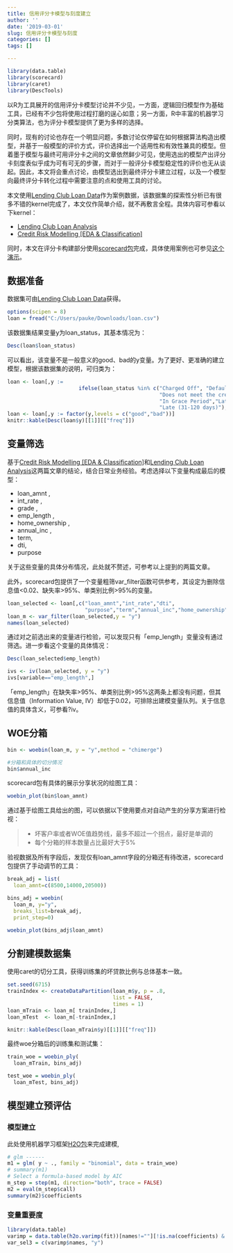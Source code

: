 ```yaml
---
title: 信用评分卡模型与刻度建立
author: ''
date: '2019-03-01'
slug: 信用评分卡模型与刻度
categories: []
tags: []

---
```



```r
library(data.table)
library(scorecard)
library(caret)
library(DescTools)
```

以R为工具展开的信用评分卡模型讨论并不少见，一方面，逻辑回归模型作为基础工具，已经有不少包将使用过程打磨的逞心如意；另一方面，R中丰富的机器学习分类算法，也为评分卡模型提供了更为多样的选择。

同时，现有的讨论也存在一个明显问题，多数讨论仅停留在如何根据算法构造出模型，并基于一般模型的评价方式，评价选择出一个适用性和有效性兼具的模型。但着墨于模型与最终可用评分卡之间的文章依然鲜少可见，使用选出的模型产出评分卡刻度表似乎成为可有可无的步骤，而对于一般评分卡模型稳定性的评价也无从谈起。因此，本文将会重点讨论，由模型选出到最终评分卡建立过程，以及一个模型向最终评分卡转化过程中需要注意的点和使用工具的讨论。

本文使用[Lending Club Loan Data](https://www.kaggle.com/wendykan/lending-club-loan-data)作为案例数据，该数据集的探索性分析已有很多不错的kernel完成了，本文仅作简单介绍，就不再敷言全程。具体内容可参看以下kernel：

* [Lending Club Loan Analysis](https://www.kaggle.com/janiobachmann/lending-club-risk-analysis-and-metrics)
* [Credit Risk Modelling [EDA & Classification]](https://www.kaggle.com/ionaskel/credit-risk-modelling-eda-classification)

同时，本文在评分卡构建部分使用[scorecard包](https://cran.r-project.org/package=scorecard)完成，具体使用案例也可参见[这个演示](http://shichen.name/slide/20171115scorecard/#1)。

## 数据准备
数据集可由[Lending Club Loan Data](https://www.kaggle.com/wendykan/lending-club-loan-data)获得。
```r
options(scipen = 8)
loan = fread("C:/Users/pauke/Downloads/loan.csv")
```

该数据集结果变量y为loan_status，其基本情况为：
```r

Desc(loan$loan_status)

```

可以看出，该变量不是一般意义的good、bad的y变量。为了更好、更准确的建立模型，根据该数据集的说明，可归类为：

```r

loan <- loan[,y := 
                       ifelse(loan_status %in% c("Charged Off", "Default", 
                                                 "Does not meet the credit policy. Status:Charged Off", 
                                                 "In Grace Period","Late (16-30 days)", 
                                                 "Late (31-120 days)"),"bad","good")]
loan <- loan[,y := factor(y,levels = c("good","bad"))]
knitr::kable(Desc(loan$y)[[1]][["freq"]])

```


## 变量筛选

基于[Credit Risk Modelling [EDA & Classification]](https://www.kaggle.com/ionaskel/credit-risk-modelling-eda-classification)和[Lending Club Loan Analysis](https://www.kaggle.com/janiobachmann/lending-club-risk-analysis-and-metrics)这两篇文章的结论，结合日常业务经验。考虑选择以下变量构成最后的模型：

* loan_amnt , 
* int_rate , 
* grade , 
* emp_length , 
* home_ownership , 
* annual_inc , 
* term,
* dti,
* purpose

关于这些变量的具体分布情况，此处就不赘述，可参考以上提到的两篇文章。

此外，scorecard包提供了一个变量粗筛var_filter函数可供参考，其设定为删除信息值<0.02、缺失率>95%、单类别比例>95%的变量。

```r
loan_selected <- loan[,c("loan_amnt","int_rate","dti",
                         "purpose","term","annual_inc","home_ownership","emp_length","grade","y")]
loan_m <- var_filter(loan_selected,y = "y")
names(loan_selected)

```

通过对之前选出来的变量进行检验，可以发现只有「emp_length」变量没有通过筛选。进一步看这个变量的具体情况：

```r

Desc(loan_selected$emp_length)

ivs <- iv(loan_selected, y = "y")
ivs[variable=="emp_length",]

```


「emp_length」在缺失率>95%、单类别比例>95%这两条上都没有问题，但其信息值（Information Value, IV）却低于0.02，可排除出建模变量队列。关于信息值的具体含义，可参看?iv。

## WOE分箱

```r

bin <- woebin(loan_m, y = "y",method = "chimerge")

#分箱和具体的切分情况
bin$annual_inc

```


scorecard包有具体的展示分享状况的绘图工具：
```r
woebin_plot(bin$loan_amnt)
```

通过基于绘图工具给出的图，可以依据以下使用要点对自动产生的分享方案进行检视：

> * 坏客户率或者WOE值趋势线，最多不超过一个拐点，最好是单调的
> * 每个分箱的样本数量占比最好大于5%

验视数据及所有字段后，发现仅有loan_amnt字段的分箱还有待改进，scorecard包提供了手动调节的工具：

```r

break_adj = list(
  loan_amnt=c(8500,14000,20500))

bins_adj = woebin(
  loan_m, y="y", 
  breaks_list=break_adj, 
  print_step=0)

woebin_plot(bins_adj$loan_amnt)
```


## 分割建模数据集

使用caret的切分工具，获得训练集的坏贷款比例与总体基本一致。
```r
set.seed(6715)
trainIndex <- createDataPartition(loan_m$y, p = .8, 
                                  list = FALSE, 
                                  times = 1)
loan_mTrain <- loan_m[ trainIndex,]
loan_mTest  <- loan_m[-trainIndex,]

knitr::kable(Desc(loan_mTrain$y)[[1]][["freq"]])

```

最终woe分箱后的训练集和测试集：

```r

train_woe = woebin_ply(
  loan_mTrain, bins_adj)

test_woe = woebin_ply(
  loan_mTest, bins_adj)

```


## 模型建立预评估

### 模型建立

此处使用机器学习框架[H2O包](http://docs.h2o.ai/h2o/latest-stable/h2o-docs/booklets/RBooklet.pdf)来完成建模,


```r

# glm ------
m1 = glm( y ~ ., family = "binomial", data = train_woe)
# summary(m1)
# Select a formula-based model by AIC
m_step = step(m1, direction="both", trace = FALSE)
m2 = eval(m_step$call)
summary(m2)$coefficients

```

### 变量重要度

```r

library(data.table)
varimp = data.table(h2o.varimp(fit))[names!=""][!is.na(coefficients) & coefficients > 0]
var_sel3 = c(varimp$names, "y")



```